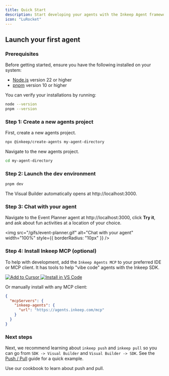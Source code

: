 ```yaml
---
title: Quick Start
description: Start developing your agents with the Inkeep Agent framework
icon: "LuRocket"    
---
```


## Launch your first agent

<YouTubeVideo videoId="T7ZKQz7Y1-E" title="Quick Start with Inkeep Agents" caption="Visual guide to the Quick Start steps" />

### Prerequisites

Before getting started, ensure you have the following installed on your system:

- [Node.js](https://nodejs.org/en/download/) version 22 or higher
- [pnpm](https://pnpm.io/installation) version 10 or higher

You can verify your installations by running:

```bash
node --version
pnpm --version
```

### Step 1: Create a new agents project

First, create a new agents project.

```bash
npx @inkeep/create-agents my-agent-directory 
```

Navigate to the new agents project.

```bash
cd my-agent-directory
```

### Step 2: Launch the dev environment

```bash
pnpm dev
```

The Visual Builder automatically opens at http://localhost:3000.

### Step 3: Chat with your agent

Navigate to the Event Planner agent at http://localhost:3000, click **Try it**, and ask about fun activities at a location of your choice.

<img src="/gifs/event-planner.gif" alt="Chat with your agent" width="100%" style={{ borderRadius: "10px" }} />

### Step 4: Install Inkeep MCP (optional)

To help with development, add the `Inkeep Agents MCP` to your preferred IDE or MCP client. It has tools to help "vibe code" agents with the Inkeep SDK.

<div style={{ display: 'flex', flexDirection: 'row', alignItems: 'center', gap: '16px' }}>
  <a href="cursor://anysphere.cursor-deeplink/mcp/install?name=inkeep-agents&config=eyJ1cmwiOiJodHRwczovL2FnZW50cy5pbmtlZXAuY29tL21jcCJ9">
    <img src="https://cursor.com/deeplink/mcp-install-dark.png" alt="Add to Cursor" style={{ height: '32px', verticalAlign: 'middle' }} />
  </a>
  <a href="vscode:mcp/install?%7B%22name%22%3A%22inkeep-agents-mcp%22%2C%22type%22%3A%22sse%22%2C%22url%22%3A%22https%3A%2F%2Fagents.inkeep.com%2Fmcp%22%7D">
    <img src="https://img.shields.io/badge/VS_Code-Install_Inkeep_MCP-0098FF?style=flat-square&logo=visualstudiocode&logoColor=ffffff" alt="Install in VS Code" style={{ height: '22px', verticalAlign: 'middle' }}/>
  </a>
</div>

Or manually install with any MCP client:

```json
{
  "mcpServers": {
    "inkeep-agents": {
      "url": "https://agents.inkeep.com/mcp"
    }
  }
}
```

### Next steps

Next, we recommend learning about `inkeep push` and `inkeep pull` so you can go from `SDK -> Visual Builder` and `Visual Builder -> SDK`. See the [Push / Pull](/get-started/push-pull) guide for a quick example.

<Cards>
  <Card title="Push / Pull" icon="LuArrowLeftRight" href="/get-started/push-pull">
    Use our cookbook to learn about push and pull.
  </Card>
</Cards>